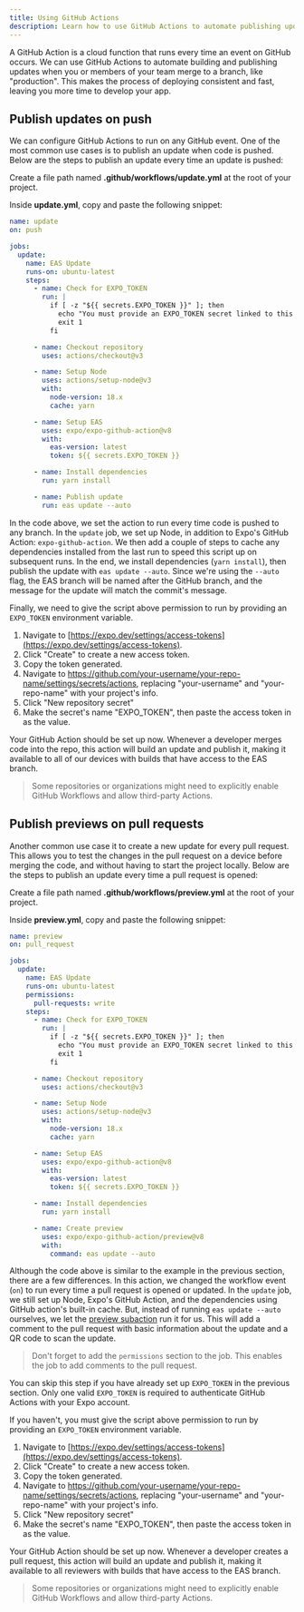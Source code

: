 ```yaml
---
title: Using GitHub Actions
description: Learn how to use GitHub Actions to automate publishing updates with EAS Update.
---
```



A GitHub Action is a cloud function that runs every time an event on GitHub occurs. We can use GitHub Actions to automate building and publishing updates when you or members of your team merge to a branch, like "production". This makes the process of deploying consistent and fast, leaving you more time to develop your app.

## Publish updates on push

We can configure GitHub Actions to run on any GitHub event. One of the most common use cases is to publish an update when code is pushed. Below are the steps to publish an update every time an update is pushed:

<Step label="1">

Create a file path named **.github/workflows/update.yml** at the root of your project.

</Step>

<Step label="2">

Inside **update.yml**, copy and paste the following snippet:

```yaml update.yml
name: update
on: push

jobs:
  update:
    name: EAS Update
    runs-on: ubuntu-latest
    steps:
      - name: Check for EXPO_TOKEN
        run: |
          if [ -z "${{ secrets.EXPO_TOKEN }}" ]; then
            echo "You must provide an EXPO_TOKEN secret linked to this project's Expo account in this repo's secrets. Learn more: https://docs.expo.dev/eas-update/github-actions"
            exit 1
          fi

      - name: Checkout repository
        uses: actions/checkout@v3

      - name: Setup Node
        uses: actions/setup-node@v3
        with:
          node-version: 18.x
          cache: yarn

      - name: Setup EAS
        uses: expo/expo-github-action@v8
        with:
          eas-version: latest
          token: ${{ secrets.EXPO_TOKEN }}

      - name: Install dependencies
        run: yarn install

      - name: Publish update
        run: eas update --auto
```

In the code above, we set the action to run every time code is pushed to any branch. In the `update` job, we set up Node, in addition to Expo's GitHub Action: `expo-github-action`. We then add a couple of steps to cache any dependencies installed from the last run to speed this script up on subsequent runs. In the end, we install dependencies (`yarn install`), then publish the update with `eas update --auto`. Since we're using the `--auto` flag, the EAS branch will be named after the GitHub branch, and the message for the update will match the commit's message.

</Step>

<Step label="3">

Finally, we need to give the script above permission to run by providing an `EXPO_TOKEN` environment variable.

1.  Navigate to [https://expo.dev/settings/access-tokens](https://expo.dev/settings/access-tokens).
2.  Click "Create" to create a new access token.
3.  Copy the token generated.
4.  Navigate to https://github.com/your-username/your-repo-name/settings/secrets/actions, replacing "your-username" and "your-repo-name" with your project's info.
5.  Click "New repository secret"
6.  Make the secret's name "EXPO_TOKEN", then paste the access token in as the value.

Your GitHub Action should be set up now. Whenever a developer merges code into the repo, this action will build an update and publish it, making it available to all of our devices with builds that have access to the EAS branch.

> Some repositories or organizations might need to explicitly enable GitHub Workflows and allow third-party Actions.

</Step>

## Publish previews on pull requests

Another common use case it to create a new update for every pull request. This allows you to test the changes in the pull request on a device before merging the code, and without having to start the project locally. Below are the steps to publish an update every time a pull request is opened:

<Step label="1">

Create a file path named **.github/workflows/preview.yml** at the root of your project.

</Step>

<Step label="2">

Inside **preview.yml**, copy and paste the following snippet:

```yaml preview.yml
name: preview
on: pull_request

jobs:
  update:
    name: EAS Update
    runs-on: ubuntu-latest
    permissions:
      pull-requests: write
    steps:
      - name: Check for EXPO_TOKEN
        run: |
          if [ -z "${{ secrets.EXPO_TOKEN }}" ]; then
            echo "You must provide an EXPO_TOKEN secret linked to this project's Expo account in this repo's secrets. Learn more: https://docs.expo.dev/eas-update/github-actions"
            exit 1
          fi

      - name: Checkout repository
        uses: actions/checkout@v3

      - name: Setup Node
        uses: actions/setup-node@v3
        with:
          node-version: 18.x
          cache: yarn

      - name: Setup EAS
        uses: expo/expo-github-action@v8
        with:
          eas-version: latest
          token: ${{ secrets.EXPO_TOKEN }}

      - name: Install dependencies
        run: yarn install

      - name: Create preview
        uses: expo/expo-github-action/preview@v8
        with:
          command: eas update --auto
```

Although the code above is similar to the example in the previous section, there are a few differences. In this action, we changed the workflow event (`on`) to run every time a pull request is opened or updated. In the `update` job, we still set up Node, Expo's GitHub Action, and the dependencies using GitHub action's built-in cache. But, instead of running `eas update --auto` ourselves, we let the [preview subaction](https://github.com/expo/expo-github-action/tree/main/preview#readme) run it for us. This will add a comment to the pull request with basic information about the update and a QR code to scan the update.

> Don't forget to add the `permissions` section to the job. This enables the job to add comments to the pull request.

</Step>

<Step label="3">


You can skip this step if you have already set up `EXPO_TOKEN` in the previous section. Only one valid `EXPO_TOKEN` is required to authenticate GitHub Actions with your Expo account.

If you haven't, you must give the script above permission to run by providing an `EXPO_TOKEN` environment variable.

1.  Navigate to [https://expo.dev/settings/access-tokens](https://expo.dev/settings/access-tokens).
2.  Click "Create" to create a new access token.
3.  Copy the token generated.
4.  Navigate to https://github.com/your-username/your-repo-name/settings/secrets/actions, replacing "your-username" and "your-repo-name" with your project's info.
5.  Click "New repository secret"
6.  Make the secret's name "EXPO_TOKEN", then paste the access token in as the value.

Your GitHub Action should be set up now. Whenever a developer creates a pull request, this action will build an update and publish it, making it available to all reviewers with builds that have access to the EAS branch.

> Some repositories or organizations might need to explicitly enable GitHub Workflows and allow third-party Actions.

</Step>
